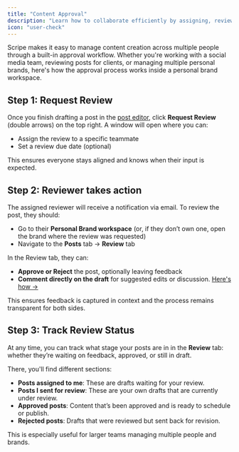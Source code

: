 ```yaml
---
title: "Content Approval"
description: "Learn how to collaborate efficiently by assigning, reviewing, approving, or rejecting content drafts inside your team’s workspace."
icon: "user-check"
---
```


Scripe makes it easy to manage content creation across multiple people through a built-in approval workflow. Whether you're working with a social media team, reviewing posts for clients, or managing multiple personal brands, here's how the approval process works inside a personal brand workspace.

## Step 1: Request Review

Once you finish drafting a post in the [post editor](/editor/editor), click **Request Review** (double arrows) on the top right. A window will open where you can:

- Assign the review to a specific teammate
- Set a review due date (optional)

This ensures everyone stays aligned and knows when their input is expected.

## Step 2: Reviewer takes action

The assigned reviewer will receive a notification via email. To review the post, they should:

- Go to their **Personal Brand workspace** (or, if they don’t own one, open the brand where the review was requested)
- Navigate to the **Posts** tab → **Review** tab

In the Review tab, they can:

- **Approve or Reject** the post, optionally leaving feedback
- **Comment directly on the draft** for suggested edits or discussion. [Here's how →](/editor/editor)

This ensures feedback is captured in context and the process remains transparent for both sides.

## Step 3: Track Review Status

At any time, you can track what stage your posts are in in the **Review** tab: whether they’re waiting on feedback, approved, or still in draft. 

There, you'll find different sections:

- **Posts assigned to me**: These are drafts waiting for your review.
- **Posts I sent for review**: These are your own drafts that are currently under review.
- **Approved posts**: Content that’s been approved and is ready to schedule or publish.
- **Rejected posts**: Drafts that were reviewed but sent back for revision.

This is especially useful for larger teams managing multiple people and brands.